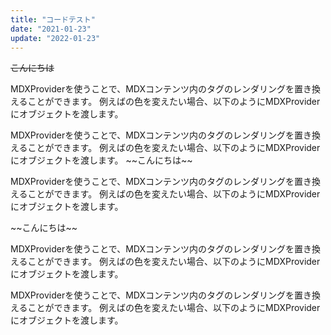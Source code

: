 ```yaml
---
title: "コードテスト"
date: "2021-01-23"
update: "2022-01-23"
---
```


<H2title>~~こんにちは~~</H2title>

<P>
    MDXProviderを使うことで、MDXコンテンツ内のタグのレンダリングを置き換えることができます。
    例えばの色を変えたい場合、以下のようにMDXProviderにオブジェクトを渡します。 
</P>
<Point>
    MDXProviderを使うことで、MDXコンテンツ内のタグのレンダリングを置き換えることができます。
    例えばの色を変えたい場合、以下のようにMDXProviderにオブジェクトを渡します。 
</Point>
<H2title>~~こんにちは~~</H2title>
<P>
    MDXProviderを使うことで、MDXコンテンツ内のタグのレンダリングを置き換えることができます。
    例えばの色を変えたい場合、以下のようにMDXProviderにオブジェクトを渡します。 
</P>
<H2title>~~こんにちは~~</H2title>
<P>
    MDXProviderを使うことで、MDXコンテンツ内のタグのレンダリングを置き換えることができます。
    例えばの色を変えたい場合、以下のようにMDXProviderにオブジェクトを渡します。 
</P>

<P>
    MDXProviderを使うことで、MDXコンテンツ内のタグのレンダリングを置き換えることができます。
    例えばの色を変えたい場合、以下のようにMDXProviderにオブジェクトを渡します。 
</P>